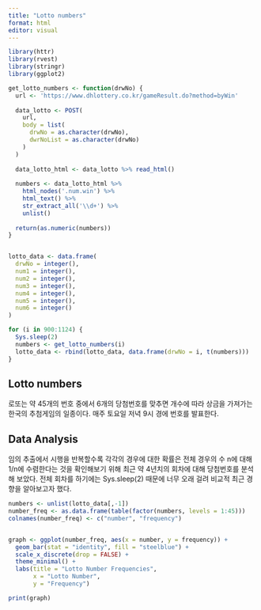 ```yaml
---
title: "Lotto numbers"
format: html
editor: visual
---
```


```r
library(httr)
library(rvest)
library(stringr)
library(ggplot2)

get_lotto_numbers <- function(drwNo) {
  url <- 'https://www.dhlottery.co.kr/gameResult.do?method=byWin'
  
  data_lotto <- POST(
    url,
    body = list(
      drwNo = as.character(drwNo),
      dwrNoList = as.character(drwNo)
    )
  )
  
  data_lotto_html <- data_lotto %>% read_html()
  
  numbers <- data_lotto_html %>%
    html_nodes('.num.win') %>%
    html_text() %>%
    str_extract_all('\\d+') %>%
    unlist()
  
  return(as.numeric(numbers))
}


lotto_data <- data.frame(
  drwNo = integer(),
  num1 = integer(),
  num2 = integer(),
  num3 = integer(),
  num4 = integer(),
  num5 = integer(),
  num6 = integer()
)

for (i in 900:1124) {
  Sys.sleep(2)
  numbers <- get_lotto_numbers(i)
  lotto_data <- rbind(lotto_data, data.frame(drwNo = i, t(numbers)))
}
```

## Lotto numbers

로또는 약 45개의 번호 중에서 6개의 당첨번호를 맞추면 개수에 따라 상금을 가져가는 한국의 추첨게임의 일종이다. 매주 토요일 저녁 9시 경에 번호를 발표한다.

## Data Analysis

임의 추출에서 시행을 반복할수록 각각의 경우에 대한 확률은 전체 경우의 수 n에 대해 1/n에 수렴한다는 것을 확인해보기 위해 최근 약 4년치의 회차에 대해 당첨번호를 분석해 보았다. 전체 회차를 하기에는 Sys.sleep(2) 때문에 너무 오래 걸려 비교적 최근 경향을 알아보고자 했다.

```r

numbers <- unlist(lotto_data[,-1])
number_freq <- as.data.frame(table(factor(numbers, levels = 1:45)))
colnames(number_freq) <- c("number", "frequency")


graph <- ggplot(number_freq, aes(x = number, y = frequency)) +
  geom_bar(stat = "identity", fill = "steelblue") +
  scale_x_discrete(drop = FALSE) +
  theme_minimal() +
  labs(title = "Lotto Number Frequencies",
       x = "Lotto Number",
       y = "Frequency")

print(graph)
```
